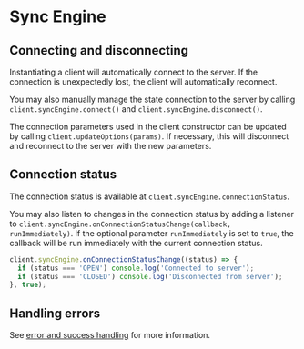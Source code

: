 # Sync Engine

## Connecting and disconnecting

Instantiating a client will automatically connect to the server. If the connection is unexpectedly lost, the client will automatically reconnect.

You may also manually manage the state connection to the server by calling `client.syncEngine.connect()` and `client.syncEngine.disconnect()`.

The connection parameters used in the client constructor can be updated by calling `client.updateOptions(params)`. If necessary, this will disconnect and reconnect to the server with the new parameters.

## Connection status

The connection status is available at `client.syncEngine.connectionStatus`.

You may also listen to changes in the connection status by adding a listener to `client.syncEngine.onConnectionStatusChange(callback, runImmediately)`. If the optional parameter `runImmediately` is set to `true`, the callback will be run immediately with the current connection status.

```typescript
client.syncEngine.onConnectionStatusChange((status) => {
  if (status === 'OPEN') console.log('Connected to server');
  if (status === 'CLOSED') console.log('Disconnected from server');
}, true);
```

## Handling errors

See [error and success handling](/updating-data#error-and-success-handling) for more information.
